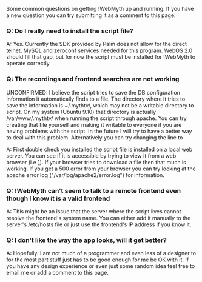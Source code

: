 Some common questions on getting !WebMyth up and running.  If you have a new question you can try submitting it as a comment to this page.

=== Q: Do I really need to install the script file? ===

A: Yes.  Currently the SDK provided by Palm does not allow for the direct telnet, MySQL and zeroconf services needed for this program.  WebOS 2.0 should fill that gap, but for now the script must be installed for !WebMyth to operate correctly

=== Q: The recordings and frontend searches are not working ===

UNCONFIRMED: I believe the script tries to save the DB configuration information it automatically finds to a file.  The directory where it tries to save the information is ~/.mythtv/, which may not be a writable directory to script.  On my system (Ubuntu 9.10) that directory is actually /var/www/.mythtv/ when running the script through apache.  You can try creating that file yourself and making it writable to everyone {{{sudo mkdir /var/www/.mythtv/; sudo chmod a+rw /var/www/.mythtv/"}}} if you are having problems with the script.  In the future I will try to have a better way to deal with this problem.  Alternatively you can try changing the {{{mythDB = MythDB()}}} line to {{{mythDB = MythDB(args=(('DBHostName','mybackend'), ('DBName','mythconverg'), ('DBUserName','mythtv'), ('DBPassword','mythtv')))}}}

A: First double check you installed the script file is installed on a local web server.  You can see if it is accessible by trying to view it from a web browser (i.e [http://my-server/cgi-bin/webmyth.py?op=getHosts]).  If your browser tries to download a file then that much is working.  If you get a 500 error from your browser you can try looking at the apache error log ("/var/log/apache2/error.log") for information.  

=== Q: !WebMyth can't seem to talk to a remote frontend even though I know it is a valid frontend ===

A: This might be an issue that the server where the script lives cannot resolve the frontend's system name.  You can either add it manually to the server's /etc/hosts file or just use the frontend's IP address if you know it.

=== Q: I don't like the way the app looks, will it get better? ===

A: Hopefully.  I am not much of a programmer and even less of a designer to for the most part stuff just has to be good enough for me be OK with it.  If you have any design experience or even just some random idea feel free to email me or add a comment to this page.